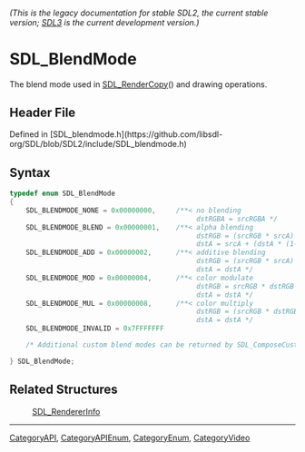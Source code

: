 ====== (This is the legacy documentation for stable SDL2, the current stable version; [https://wiki.libsdl.org/SDL3/ SDL3] is the current development version.) ======
= SDL_BlendMode =

The blend mode used in [[SDL_RenderCopy]]() and drawing operations.

== Header File ==

Defined in [SDL_blendmode.h](https://github.com/libsdl-org/SDL/blob/SDL2/include/SDL_blendmode.h)

== Syntax ==

<syntaxhighlight lang='c'>
typedef enum SDL_BlendMode
{
    SDL_BLENDMODE_NONE = 0x00000000,     /**< no blending
                                              dstRGBA = srcRGBA */
    SDL_BLENDMODE_BLEND = 0x00000001,    /**< alpha blending
                                              dstRGB = (srcRGB * srcA) + (dstRGB * (1-srcA))
                                              dstA = srcA + (dstA * (1-srcA)) */
    SDL_BLENDMODE_ADD = 0x00000002,      /**< additive blending
                                              dstRGB = (srcRGB * srcA) + dstRGB
                                              dstA = dstA */
    SDL_BLENDMODE_MOD = 0x00000004,      /**< color modulate
                                              dstRGB = srcRGB * dstRGB
                                              dstA = dstA */
    SDL_BLENDMODE_MUL = 0x00000008,      /**< color multiply
                                              dstRGB = (srcRGB * dstRGB) + (dstRGB * (1-srcA))
                                              dstA = dstA */
    SDL_BLENDMODE_INVALID = 0x7FFFFFFF

    /* Additional custom blend modes can be returned by SDL_ComposeCustomBlendMode() */

} SDL_BlendMode;</syntaxhighlight>

== Related Structures ==

:[[SDL_RendererInfo]]

----
[[CategoryAPI]], [[CategoryAPIEnum]], [[CategoryEnum]], [[CategoryVideo]]

<!-- #Actually from the SDL_blendmode.h header which does not have it's own category in this wiki. -->


